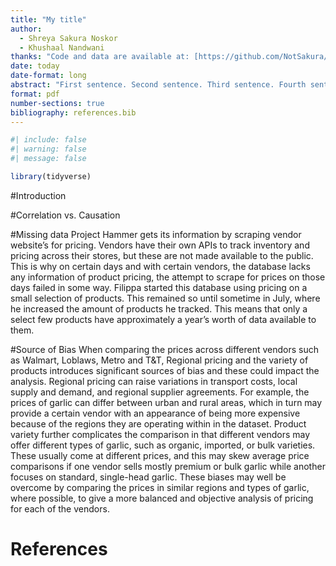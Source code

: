 ```yaml
---
title: "My title"
author: 
  - Shreya Sakura Noskor
  - Khushaal Nandwani
thanks: "Code and data are available at: [https://github.com/NotSakura/ProjectHammerExcer.git](https://github.com/NotSakura/ProjectHammerExcer.git)."
date: today
date-format: long
abstract: "First sentence. Second sentence. Third sentence. Fourth sentence."
format: pdf
number-sections: true
bibliography: references.bib
---
```


```r
#| include: false
#| warning: false
#| message: false

library(tidyverse)

```


#Introduction



#Correlation vs. Causation



#Missing data
Project Hammer gets its information by scraping vendor website's for pricing. Vendors have their own APIs to track inventory and pricing across their stores, but these are not made available to the public. This is why on certain days and with certain vendors, the database lacks any information of product pricing, the attempt to scrape for prices on those days failed in some way. Filippa started this database using pricing on a small selection of products. This remained so until sometime in July, where he increased the amount of products he tracked. This means that only a select few products have approximately a year's worth of data available to them. 


#Source of Bias
When comparing the prices across different vendors such as Walmart, Loblaws, Metro and T&T, Regional pricing and the variety of products introduces significant sources of bias and these could impact the analysis. Regional pricing can raise variations in transport costs, local supply and demand, and regional supplier agreements. For example, the prices of garlic can differ between urban and rural areas, which in turn may provide a certain vendor with an appearance of being more expensive because of the regions they are operating within in the dataset. Product variety further complicates the comparison in that different vendors may offer different types of garlic, such as organic, imported, or bulk varieties. These usually come at different prices, and this may skew average price comparisons if one vendor sells mostly premium or bulk garlic while another focuses on standard, single-head garlic. These biases may well be overcome by comparing the prices in similar regions and types of garlic, where possible, to give a more balanced and objective analysis of pricing for each of the vendors. 





\newpage


# References


